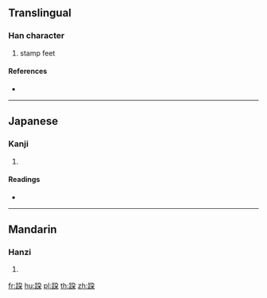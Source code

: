 {{character info/new}}
{{also|跺}}
==Translingual==

===Han character===
{{Han char|rn=157|rad=足|as=06|sn=13|four=|canj=RMNSD}}

# stamp feet

====References====
* {{Han ref|kx=1224.210|dkj=37499|hdz=63707.020|uh=8DE5|ud=36325}}

----

==Japanese==

===Kanji===
{{ja-kanji|grade=|rs=足06}}

# {{defn|lang=ja|sort=足06}}

====Readings====
* {{ja-readings|on=[[た]] (ta)|kun=[[ゆく]] (yuku)|nanori=}}

----

==Mandarin==

===Hanzi===
{{cmn-hanzi|pin=[[duò]] ([[duo4]]), [[quán]] ([[quan2]])|wg=to<sup>4</sup>, ch'üan<sup>2</sup>}}

# {{defn|lang=cmn|sort=足06}}

[[fr:跥]]
[[hu:跥]]
[[pl:跥]]
[[th:跥]]
[[zh:跥]]